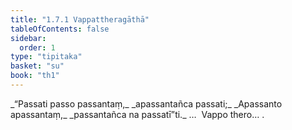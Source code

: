 ```yaml
---
title: "1.7.1 Vappattheragāthā"
tableOfContents: false
sidebar:
  order: 1
type: "tipitaka"
basket: "su"
book: "th1"
---
```



<DynamicBreadcrumb />

<Division number="61" book="th1" bookNo="19" page="233">

<Paragraph number="139" type="verses" book="th1">
_“Passati passo passantaṃ,_  
_apassantañca passati;_  
_Apassanto apassantaṃ,_  
_passantañca na passatī”ti._  


</Paragraph>
</Division>

<Paragraph number="140" type="center" book="th1">
…  Vappo thero… .
</Paragraph>